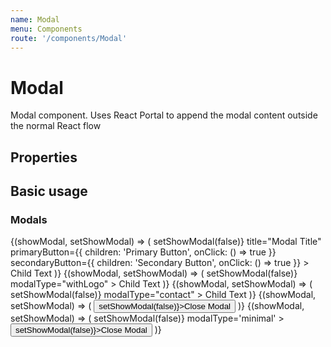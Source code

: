 ```yaml
---
name: Modal
menu: Components
route: '/components/Modal'
---
```





# Modal

Modal component. Uses React Portal to append the modal content outside the normal React flow
 
## Properties
<Props of={ModalComponent} />

## Basic usage

### Modals
<Playground>
<ModalBlock
    buttonText="Show modal with title + action buttons"
>
{(showModal, setShowModal) => (
    <Modal
        appId='___gatsby'
        visible={showModal}
        onClose={() => setShowModal(false)}
        title="Modal Title"
        primaryButton={{
            children: 'Primary Button', 
            onClick: () => true
        }}
        secondaryButton={{
            children: 'Secondary Button', 
            onClick: () => true
        }}
    >
    Child Text
    </Modal>
)}
</ModalBlock>
<ModalBlock
    buttonText="Show modal with logo"
>
{(showModal, setShowModal) => (
    <Modal
        appId='___gatsby'
        visible={showModal}
        onClose={() => setShowModal(false)}
        modalType="withLogo"
    >
    Child Text
    </Modal>
)}
</ModalBlock>
<ModalBlock
    buttonText="Show contact style modal"
>
{(showModal, setShowModal) => (
    <Modal
        appId='___gatsby'
        visible={showModal}
        onClose={() => setShowModal(false)}
        modalType="contact"
    >
    Child Text
    </Modal>
)}
</ModalBlock>
<ModalBlock
    buttonText="Show invisible style modal w/o close buttton"
>
{(showModal, setShowModal) => (
    <Modal
        appId='___gatsby'
        visible={showModal}
        modalType="invisible"
    >
    <button onClick={() => setShowModal(false)}>Close Modal</button>
    </Modal>
)}
</ModalBlock>
<ModalBlock
    buttonText="Show minimal style modal"
>
{(showModal, setShowModal) => (
    <Modal
        appId='___gatsby'
        visible={showModal}
        onClose={() => setShowModal(false)}
        modalType='minimal'
    >
    <button onClick={() => setShowModal(false)}>Close Modal</button>
    </Modal>
)}
</ModalBlock>
</Playground>